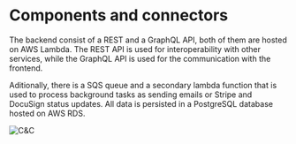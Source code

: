 # Components and connectors

The backend consist of a REST and a GraphQL API, both of them are hosted on AWS Lambda. The REST API is used for interoperability with other services, while the GraphQL API is used for the communication with the frontend.

Aditionally, there is a SQS queue and a secondary lambda function that is used to process background tasks as sending emails or Stripe and DocuSign status updates. 
All data is persisted in a PostgreSQL database hosted on AWS RDS. 

![C&C](https://drive.google.com/thumbnail?id=1uTLT37Tx1hfeGBakv0hcKTTcbkBI78Hx&sz=w1000)